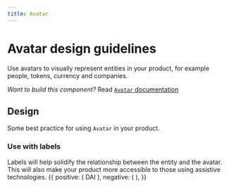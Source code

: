 ```yaml
---
title: Avatar
---
```




# Avatar design guidelines

Use avatars to visually represent entities in your product, for example people, tokens, currency and companies.

*Want to build this component?* Read [`Avatar` documentation](/develop/Avatar)

## Design

Some best practice for using `Avatar` in your product.

### Use with labels

Labels will help solidify the relationship between the entity and the avatar. This will also make your product more accessible to those using assistive technologies.
<DoDont>
  {{
    positive: (
      <Flex>
        <Box width={1/2}>
          <Avatar
            size="medium"
            src="https://airswap-token-images.s3.amazonaws.com/DAI.png"
          />
        </Box>
        <Box>
          <Text>DAI</Text>
        </Box>
      </Flex>
    ),
    negative: (
      <Avatar
        size="medium"
        src="https://airswap-token-images.s3.amazonaws.com/DAI.png"
      />
    ),
  }}
</DoDont>
